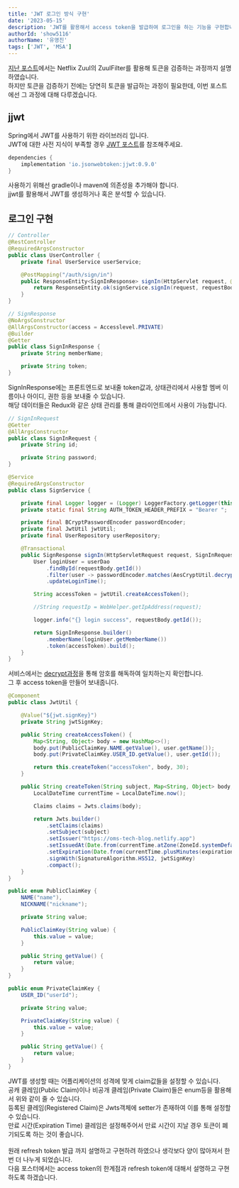 ```yaml
---
title: 'JWT 로그인 방식 구현'
date: '2023-05-15'
description: 'JWT를 활용해서 access token을 발급하여 로그인을 하는 기능을 구현합니다.'
authorId: 'show5116'
authorName: '유영진'
tags: ['JWT', 'MSA']
---
```


[지난 포스트](/post/back-end/api-gateway-zuul-filter)에서는 Netflix Zuul의 ZuulFilter를 활용해 토큰을 검증하는 과정까지 설명하였습니다.<br/>
하지만 토큰을 검증하기 전에는 당연히 토큰을 발급하는 과정이 필요한데, 이번 포스트에선 그 과정에 대해 다루겠습니다.

## jjwt

Spring에서 JWT를 사용하기 위한 라이브러리 입니다.<br/>
JWT에 대한 사전 지식이 부족할 경우 [JWT 포스트](/post/front-end/jwt)를 참조해주세요.

```groovy
dependencies {
	implementation 'io.jsonwebtoken:jjwt:0.9.0'
}
```

사용하기 위해선 gradle이나 maven에 의존성을 추가해야 합니다.<br/>
jjwt를 활용해서 JWT를 생성하거나 혹은 분석할 수 있습니다.

## 로그인 구현

```java
// Controller
@RestController
@RequiredArgsConstructor
public class UserController {
	private final UserService userService;

	@PostMapping("/auth/sign/in")
	public ResponseEntity<SignInResponse> signIn(HttpServlet request, @RequestBody SignInRequest requestBody) {
		return ResponseEntity.ok(signService.signIn(request, requestBody));
	}
}
```

```java
// SignResponse
@NoArgsConstructor
@AllArgsConstructor(access = Accesslevel.PRIVATE)
@Builder
@Getter
public class SignInResponse {
	private String memberName;

	private String token;
}
```

SignInResponse에는 프론트엔드로 보내줄 token값과, 상태관리에서 사용할 멤버 이름이나 아이디, 권한 등을 보내줄 수 있습니다.<br/>
해당 데이터들은 Redux와 같은 상태 관리를 통해 클라이언트에서 사용이 가능합니다.

```java
// SignInRequest
@Getter
@AllArgsConstructor
public class SignInRequest {
	private String id;

	private String password;
}
```
```java
@Service
@RequiredArgsConstructor
public class SignService {

	private final Logger logger = (Logger) LoggerFactory.getLogger(this.getClass());
	private static final String AUTH_TOKEN_HEADER_PREFIX = "Bearer ";

	private final BCryptPasswordEncoder passwordEncoder;
	private final JwtUtil jwtUtil;
	private final UserRepository userRepository;

	@Transactional
	public SignResponse signIn(HttpServletRequest request, SignInRequest requestBody) {
		User loginUser = userDao
			.findById(requestBody.getId())
			.filter(user -> passwordEncoder.matches(AesCryptUtil.decrypt(requestBody.getPassword()), user.getPassword()))
			.updateLoginTime();

		String accessToken = jwtUtil.createAccessToken();

		//String requestIp = WebHelper.getIpAddress(request);

		logger.info("{} login success", requestBody.getId());

		return SignInResponse.builder()
			.memberName(loginUser.getMemberName())
			.token(accessToken).build();
	}
}
```

서비스에서는 [decrypt과정](/post/front-end/aes)을 통해 암호를 해독하여 일치하는지 확인합니다.<br/>
그 후 access token을 만들어 보내줍니다.

```java
@Component
public class JwtUtil {

	@Value("${jwt.signKey}")
	private String jwtSignKey;

	public String createAccessToken() {
		Map<String, Object> body = new HashMap<>();
		body.put(PublicClaimKey.NAME.getValue(), user.getName());
		body.put(PrivateClaimKey.USER_ID.getValue(), user.getId());

		return this.createToken("accessToken", body, 30);
	}

	public String createToken(String subject, Map<String, Object> body, int expirationTime) {
		LocalDateTime currentTime = LocalDateTime.now();

		Claims claims = Jwts.claims(body);

		return Jwts.builder()
			.setClaims(claims)
			.setSubject(subject)
			.setIssuer("https://oms-tech-blog.netlify.app")
			.setIssuedAt(Date.from(currentTime.atZone(ZoneId.systemDefault()).toInstant()))
			.setExpiration(Date.from(currentTime.plusMinutes(expirationTime).atZone(ZoneId.systemDefault()).toInstant()))
			.signWith(SignatureAlgorithm.HS512, jwtSignKey)
			.compact();
	}
}
```

```java
public enum PublicClaimKey {
	NAME("name"),
	NICKNAME("nickname");

	private String value;

	PublicClaimKey(String value) {
		this.value = value;
	}

	public String getValue() {
		return value;
	}
}
```

```java
public enum PrivateClaimKey {
	USER_ID("userId");

	private String value;

	PrivateClaimKey(String value) {
		this.value = value;
	}

	public String getValue() {
		return value;
	}
}
```

JWT를 생성할 때는 어플리케이션의 성격에 맞게 claim값들을 설정할 수 있습니다.<br/>
공캐 클레임(Public Claim)이나 비공개 클레임(Private Claim)들은 enum등을 활용해서 위와 같이 줄 수 있습니다.<br/>
등록된 클레임(Registered Claim)은 Jwts객체에 setter가 존재하여 이를 통해 설정할 수 있습니다.<br/>
만료 시간(Expiration Time) 클레임은 설정해주어서 만료 시간이 지날 경우 토큰이 폐기되도록 하는 것이 좋습니다.<br/><br/>
원래 refresh token 발급 까지 설명하고 구현하려 하였으나 생각보다 양이 많아져서 한번 더 나누게 되었습니다.<br/>
다음 포스터에서는 access token의 한계점과 refresh token에 대해서 설명하고 구현하도록 하겠습니다.